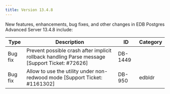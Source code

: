 ---
title: Version 13.4.8
---

New features, enhancements, bug fixes, and other changes in EDB Postgres Advanced Server 13.4.8 include:

| Type        | Description      | ID | Category |
| ----------- | ---------------- | -- | -------- |
| Bug fix | Prevent possible crash after implicit rollback handling Parse message [Support Ticket: #72626] | DB-1449 | |
| Bug fix | Allow to use the utility under non-redwood mode [Support Ticket: #1161302] | DB-950 | edbldr |
